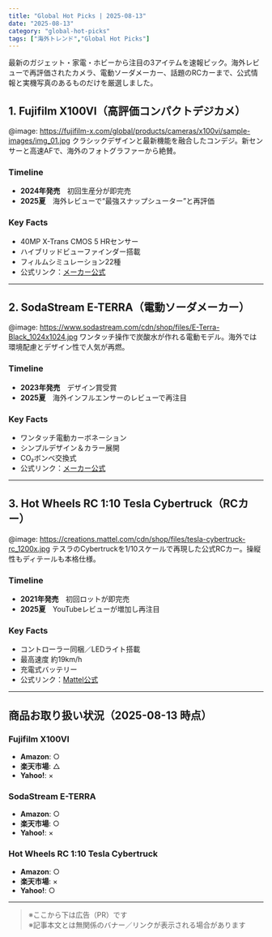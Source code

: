 ```yaml
---
title: "Global Hot Picks | 2025-08-13"
date: "2025-08-13"
category: "global-hot-picks"
tags: ["海外トレンド","Global Hot Picks"]
---
```


最新のガジェット・家電・ホビーから注目の3アイテムを速報ピック。海外レビューで再評価されたカメラ、電動ソーダメーカー、話題のRCカーまで、公式情報と実機写真のあるものだけを厳選しました。

## 1. Fujifilm X100VI（高評価コンパクトデジカメ）
@image: https://fujifilm-x.com/global/products/cameras/x100vi/sample-images/img_01.jpg
クラシックデザインと最新機能を融合したコンデジ。新センサーと高速AFで、海外のフォトグラファーから絶賛。

### Timeline
- **2024年発売**　初回生産分が即完売  
- **2025夏**　海外レビューで“最強スナップシューター”と再評価

### Key Facts
- 40MP X-Trans CMOS 5 HRセンサー  
- ハイブリッドビューファインダー搭載  
- フィルムシミュレーション22種  
- 公式リンク：[メーカー公式](https://fujifilm-x.com/global/products/cameras/x100vi/)

---

## 2. SodaStream E-TERRA（電動ソーダメーカー）
@image: https://www.sodastream.com/cdn/shop/files/E-Terra-Black_1024x1024.jpg
ワンタッチ操作で炭酸水が作れる電動モデル。海外では環境配慮とデザイン性で人気が再燃。

### Timeline
- **2023年発売**　デザイン賞受賞  
- **2025夏**　海外インフルエンサーのレビューで再注目

### Key Facts
- ワンタッチ電動カーボネーション  
- シンプルデザイン＆カラー展開  
- CO₂ボンベ交換式  
- 公式リンク：[メーカー公式](https://www.sodastream.com/products/e-terra)

---

## 3. Hot Wheels RC 1:10 Tesla Cybertruck（RCカー）
@image: https://creations.mattel.com/cdn/shop/files/tesla-cybertruck-rc_1200x.jpg
テスラのCybertruckを1/10スケールで再現した公式RCカー。操縦性もディテールも本格仕様。

### Timeline
- **2021年発売**　初回ロットが即完売  
- **2025夏**　YouTubeレビューが増加し再注目

### Key Facts
- コントローラー同梱／LEDライト搭載  
- 最高速度 約19km/h  
- 充電式バッテリー  
- 公式リンク：[Mattel公式](https://creations.mattel.com/products/hot-wheels-r-c-1-10-tesla-cybertruck-gyd25)

---

## 商品お取り扱い状況（2025-08-13 時点）

### Fujifilm X100VI
- **Amazon**: ○  
- **楽天市場**: △  
- **Yahoo!**: ×  

### SodaStream E-TERRA
- **Amazon**: ○  
- **楽天市場**: ○  
- **Yahoo!**: ×  

### Hot Wheels RC 1:10 Tesla Cybertruck
- **Amazon**: ○  
- **楽天市場**: ×  
- **Yahoo!**: ○  

---
> ※ここから下は広告（PR）です  
> ※記事本文とは無関係のバナー／リンクが表示される場合があります

